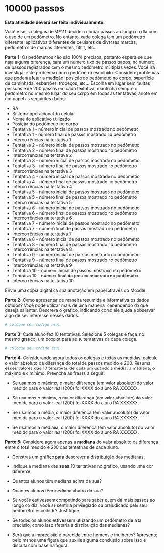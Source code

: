 # 10000 passos

**Esta atividade deverá ser feita individualmente.**

Você e seus colegas de ME111 decidem contar passos ao longo do dia com o uso de um pedômetro. No entanto, cada colega tem um pedômetro diferente: aplicativos diferentes de celulares de diversas marcas, pedômetros de marcas diferentes, fitbit, etc... 



**Parte 1:** Os pedômetros não são 100% precisos, portanto espera-se que haja alguma diferença, para um número fixo de passos dados, no número de passos registrados com o mesmo pedômetro múltiplas vezes. Você irá investigar este problema com o pedômetro escolhido. Considere problemas que podem afetar a medição: posição do pedômetro no corpo, superfície de caminhada, esbarrões, tropeços, etc... Escolha um lugar sem muitas pessoas e dê 200 passos em cada tentativa, mantenha sempre o pedômetro no mesmo lugar do seu corpo em todas as tentativas; anote em um papel os seguintes dados:

* RA
* Sistema operacional do celular
* Nome do aplicativo utilizado
* Posição do pedômetro no corpo
* Tentativa 1 - número inicial de passos mostrado no pedômetro
* Tentativa 1 - número final de passos mostrado no pedômetro
* Intercorrências na tentativa 1
* Tentativa 2 - número inicial de passos mostrado no pedômetro
* Tentativa 2 - número final de passos mostrado no pedômetro
* Intercorrências na tentativa 2
* Tentativa 3 - número inicial de passos mostrado no pedômetro
* Tentativa 3 - número final de passos mostrado no pedômetro
* Intercorrências na tentativa 3
* Tentativa 4 - número inicial de passos mostrado no pedômetro
* Tentativa 4 - número final de passos mostrado no pedômetro
* Intercorrências na tentativa 4
* Tentativa 5 - número inicial de passos mostrado no pedômetro
* Tentativa 5 - número final de passos mostrado no pedômetro
* Intercorrências na tentativa 5
* Tentativa 6 - número inicial de passos mostrado no pedômetro
* Tentativa 6 - número final de passos mostrado no pedômetro
* Intercorrências na tentativa 6
* Tentativa 7 - número inicial de passos mostrado no pedômetro
* Tentativa 7 - número final de passos mostrado no pedômetro
* Intercorrências na tentativa 7
* Tentativa 8 - número inicial de passos mostrado no pedômetro
* Tentativa 8 - número final de passos mostrado no pedômetro
* Intercorrências na tentativa 8
* Tentativa 9 - número inicial de passos mostrado no pedômetro
* Tentativa 9 - número final de passos mostrado no pedômetro
* Intercorrências na tentativa 9
* Tentativa 10 - número inicial de passos mostrado no pedômetro
* Tentativa 10 - número final de passos mostrado no pedômetro
* Intercorrências na tentativa 10

Envie uma cópia digital da sua anotação em papel através do Moodle.

**Parte 2:** Como apresentar de maneira resumida e informativa os dados obtidos? Você pode utilizar mais de uma maneira, dependendo do que deseja salientar. Descreva o gráfico, indicando como ele ajuda a observar algo de seu interesse nesses dados.

```r
# coloque seu codigo aqui
```

**Parte 3:** Cada aluno fez 10 tentativas. Selecione 5 colegas e faça, no mesmo gráfico, um boxplot para as 10 tentativas de cada colega. 

```r
# coloque seu codigo aqui
```

**Parte 4:** Considerando agora todos os colegas e todas as medidas, calcule o valor absoluto da diferença do total de passos medido e 200. Resuma esses valores das 10 tentativas de cada um usando a média, a mediana, o máximo e o mínimo. Preencha as frases a seguir:

* Se usarmos o máximo, o maior diferença (em valor absoluto) do valor medido para o valor real (200) foi XXXX do aluno RA XXXXXX.

* Se usarmos o mínimo, o maior diferença (em valor absoluto) do valor medido para o valor real (200) foi XXXX do aluno RA XXXXXX.

* Se usarmos a média, o maior diferença (em valor absoluto) do valor medido para o valor real (200) foi XXXX do aluno RA XXXXXX.

* Se usarmos a mediana, o maior diferença (em valor absoluto) do valor medido para o valor real (200) foi XXXX do aluno RA XXXXXX.

**Parte 5:** Considere agora apenas a **mediana** do valor absoluto da diferença entre o total medido e 200 das tentativas de cada aluno.

* Construa um gráfico para descrever a distribuição das medianas.

* Indique a mediana das **suas** 10 tentativas no gráfico, usando uma cor diferente.

* Quantos alunos têm mediana acima da sua? 

* Quantos alunos têm mediana abaixo da sua? 

* Se vocês estivessem competindo para saber quem dá mais passos ao longo do dia, você se sentiria privilegiado ou prejudicado pelo seu pedômetro escolhido? Justifique.

* Se todos os alunos estivessem utilizando um pedômetro de alta precisão, como isso afetaria a distribuição das medianas?

* Será que a imprecisão é parecida entre homens e mulheres? Apresente pelo menos uma figura que auxilie alguma conclusão sobre isso e discuta com base na figura.

